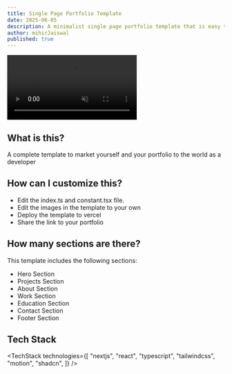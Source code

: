 ```yaml
---
title: Single Page Portfolio Template
date: 2025-06-05
description: A minimalist single page portfolio template that is easy to use and customize.
author: mihirJaiswal
published: true
---
```


<div className="flex flex-col gap-4">
  <video
    autoPlay
    loop
    muted
    src="/assets/videos/single-page-portfolio.mp4"
    className="w-full aspect-4/3 md:aspect-video object-cover rounded-xl border mb-3"
  />
  <div className="flex flex-col justify-start items-start gap-3 sm:flex-row">
    <RepoDownload
      url="https://github.com/mihirjaiswal/minimalist-portfolio-nyxui/archive/refs/tags/v1.0.0.zip"
      free
    />
    <TemplatePreview href="https://minimalist-portfolio-nyxui.com/">
      Live Preview{" "}
    </TemplatePreview>
  </div>
</div>

## What is this?

A complete template to market yourself and your portfolio to the world as a developer

## How can I customize this?

- Edit the index.ts and constant.tsx file.
- Edit the images in the template to your own
- Deploy the template to vercel
- Share the link to your portfolio

## How many sections are there?

This template includes the following sections:

- Hero Section
- Projects Section
- About Section
- Work Section
- Education Section
- Contact Section
- Footer Section

## Tech Stack

<TechStack
  technologies={[
    "nextjs",
    "react",
    "typescript",
    "tailwindcss",
    "motion",
    "shadcn",
  ]}
/>
